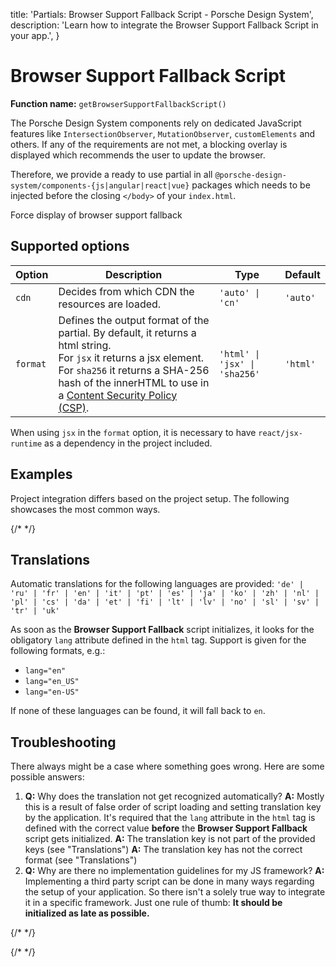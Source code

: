 
  title: 'Partials: Browser Support Fallback Script - Porsche Design System',
  description: 'Learn how to integrate the Browser Support Fallback Script in your app.',
}

# Browser Support Fallback Script

**Function name:** `getBrowserSupportFallbackScript()`

The Porsche Design System components rely on dedicated JavaScript features like `IntersectionObserver`,
`MutationObserver`, `customElements` and others. If any of the requirements are not met, a blocking overlay is displayed
which recommends the user to update the browser.

Therefore, we provide a ready to use partial in all `@porsche-design-system/components-{js|angular|react|vue}` packages
which needs to be injected before the closing `</body>` of your `index.html`.

<PButton onClick="showFallback">Force display of browser support fallback</PButton>

## Supported options

| Option   | Description                                                                                                                                                                                                                                                                  | Type                        | Default |
| -------- |------------------------------------------------------------------------------------------------------------------------------------------------------------------------------------------------------------------------------------------------------------------------------| --------------------------- | ------- |
| `cdn`    | Decides from which CDN the resources are loaded.                                                                                                                                                                                                                             | `'auto' \| 'cn'`             | `'auto'` |
| `format` | Defines the output format of the partial. By default, it returns a html string. <br/> For `jsx` it returns a jsx element. For `sha256` it returns a SHA-256 hash of the innerHTML to use in a [Content Security Policy (CSP)](must-know/security/content-security-policy).                                                | `'html' \| 'jsx' \| 'sha256'` | `'html'` |

When using `jsx` in the `format` option, it is necessary to have `react/jsx-runtime` as a dependency in the project
included.

## Examples

Project integration differs based on the project setup.
The following showcases the most common ways.

{/* <PartialDocs name="getBrowserSupportFallbackScript" :params="params" location="body"></PartialDocs> */}

## Translations

Automatic translations for the following languages are provided:
`'de' | 'ru' | 'fr' | 'en' | 'it' | 'pt' | 'es' | 'ja' | 'ko' | 'zh' | 'nl' | 'pl' | 'cs' | 'da' | 'et' | 'fi' | 'lt' | 'lv' | 'no' | 'sl' | 'sv' | 'tr' | 'uk'`

As soon as the **Browser Support Fallback** script initializes, it looks for the obligatory `lang` attribute defined in
the `html` tag. Support is given for the following formats, e.g.:

- `lang="en"`
- `lang="en_US"`
- `lang="en-US"`

If none of these languages can be found, it will fall back to `en`.

## Troubleshooting

There always might be a case where something goes wrong. Here are some possible answers:

1. **Q:** Why does the translation not get recognized automatically?
**A:** Mostly this is a result of false order of script loading and setting translation key by the application. It's
required that the `lang` attribute in the `html` tag is defined with the correct value **before** the **Browser
Support Fallback** script gets initialized.
**A:** The translation key is not part of the provided keys (see "Translations")
**A:** The translation key has not the correct format (see "Translations")
2. **Q:** Why are there no implementation guidelines for my JS framework?
**A:** Implementing a third party script can be done in many ways regarding the setup of your application. So there
isn't a solely true way to integrate it in a specific framework. Just one rule of thumb: **It should be initialized
as late as possible.**

{/* <script lang="ts">

  @Component
  public params = [
{
  value: ""
},
{
  value: "{ cdn: 'cn' }",
  comment: 'force using China CDN',
},
  ];

  public showFallback = (): void => {
  const script = document.createElement('script');
  const src = `https://cdn.ui.porsche.com${CDN_BASE_PATH}/${FALLBACKS_MANIFEST.browserSupport}`;
  script.src = process.env.NODE_ENV === 'production' ? src : src.replace('https://cdn.ui.porsche.com/porsche-design-system', 'http://localhost:3001');
  document.body.appendChild(script);
};
}
</script> */}

{/* <style scoped lang="scss">
  :deep(table code::before) {
  content: '' !important;
}
</style> */}
